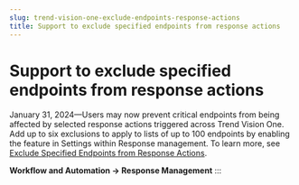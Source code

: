 ```yaml
---
slug: trend-vision-one-exclude-endpoints-response-actions
title: Support to exclude specified endpoints from response actions
---
```

# Support to exclude specified endpoints from response actions

January 31, 2024—Users may now prevent critical endpoints from being affected by selected response actions triggered across Trend Vision One. Add up to six exclusions to apply to lists of up to 100 endpoints by enabling the feature in Settings within Response management. To learn more, see [Exclude Specified Endpoints from Response Actions](response-exclude-endpoints.mdx).

**Workflow and Automation → Response Management**
:::
